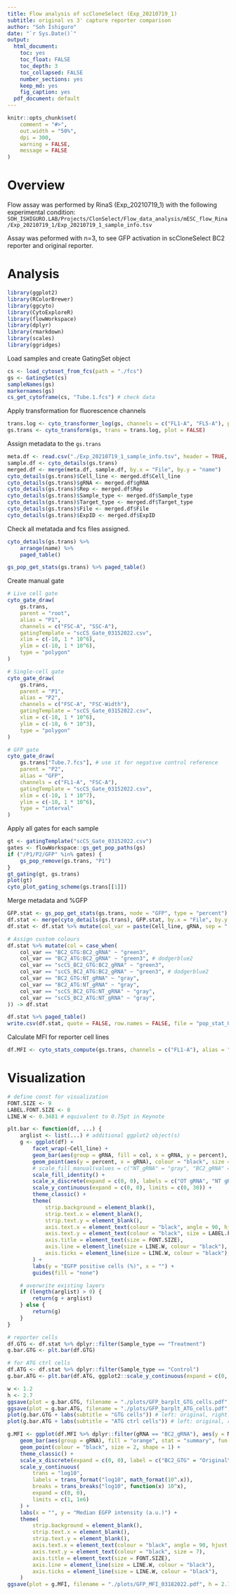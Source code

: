 ```yaml
---
title: Flow analysis of scCloneSelect (Exp_20210719_1)
subtitle: original vs 3' capture reporter comparison
author: "Soh Ishiguro"
date: "`r Sys.Date()`"
output:
  html_document: 
    toc: yes
    toc_float: FALSE
    toc_depth: 3
    toc_collapsed: FALSE
    number_sections: yes
    keep_md: yes
    fig_caption: yes
  pdf_document: default
---
```


```r
knitr::opts_chunk$set(
    comment = "#>",
    out.width = "50%",
    dpi = 300,
    warning = FALSE,
    message = FALSE
)
```

# Overview
Flow assay was performed by RinaS (Exp_20210719_1) with the following experimental condition:   
`SOH_ISHIGURO.LAB/Projects/ClonSelect/Flow_data_analysis/mESC_flow_Rina/Exp_20210719_1/Exp_20210719_1_sample_info.tsv`

Assay was peformed with n=3, to see GFP activation in scCloneSelect BC2 reporter and original reporter.

# Analysis
```r
library(ggplot2)
library(RColorBrewer)
library(ggcyto)
library(CytoExploreR)
library(flowWorkspace)
library(dplyr)
library(rmarkdown)
library(scales)
library(ggridges)
```

Load samples and create GatingSet object
```r
cs <- load_cytoset_from_fcs(path = "./fcs")
gs <- GatingSet(cs)
sampleNames(gs)
markernames(gs)
cs_get_cytoframe(cs, "Tube.1.fcs") # check data
```

Apply transformation for fluorescence channels
```r
trans.log <- cyto_transformer_log(gs, channels = c("FL1-A", "FL5-A"), plot = FALSE)
gs.trans <- cyto_transform(gs, trans = trans.log, plot = FALSE)
```

Assign metadata to the `gs.trans`
```r
meta.df <- read.csv("./Exp_20210719_1_sample_info.tsv", header = TRUE, sep = "\t", , skip = 1)
sample.df <- cyto_details(gs.trans)
merged.df <- merge(meta.df, sample.df, by.x = "File", by.y = "name")
cyto_details(gs.trans)$Cell_line <- merged.df$Cell_line
cyto_details(gs.trans)$gRNA <- merged.df$gRNA
cyto_details(gs.trans)$Rep <- merged.df$Rep
cyto_details(gs.trans)$Sample_type <- merged.df$Sample_type
cyto_details(gs.trans)$Target_type <- merged.df$Target_type
cyto_details(gs.trans)$File <- merged.df$File
cyto_details(gs.trans)$ExpID <- merged.df$ExpID
```

Check all metatada and fcs files assigned.
```r
cyto_details(gs.trans) %>%
    arrange(name) %>%
    paged_table()

gs_pop_get_stats(gs.trans) %>% paged_table()
```

Create manual gate
```r
# Live cell gate
cyto_gate_draw(
    gs.trans,
    parent = "root",
    alias = "P1",
    channels = c("FSC-A", "SSC-A"),
    gatingTemplate = "scCS_Gate_03152022.csv",
    xlim = c(-10, 1 * 10^6),
    ylim = c(-10, 1 * 10^6),
    type = "polygon"
)
```

```r
# Single-cell gate
cyto_gate_draw(
    gs.trans,
    parent = "P1",
    alias = "P2",
    channels = c("FSC-A", "FSC-Width"),
    gatingTemplate = "scCS_Gate_03152022.csv",
    xlim = c(-10, 1 * 10^6),
    ylim = c(-10, 6 * 10^3),
    type = "polygon"
)
```

```r
# GFP gate
cyto_gate_draw(
    gs.trans["Tube.7.fcs"], # use it for negative control reference
    parent = "P2",
    alias = "GFP",
    channels = c("FL1-A", "FSC-A"),
    gatingTemplate = "scCS_Gate_03152022.csv",
    xlim = c(-10, 1 * 10^7),
    ylim = c(-10, 1 * 10^6),
    type = "interval"
)
```

Apply all gates for each sample
```r
gt <- gatingTemplate("scCS_Gate_03152022.csv")
gates <- flowWorkspace::gs_get_pop_paths(gs)
if ("/P1/P2/GFP" %in% gates) {
    gs_pop_remove(gs.trans, "P1")
}
gt_gating(gt, gs.trans)
plot(gt)
cyto_plot_gating_scheme(gs.trans[[1]])
```

Merge metadata and %GFP
```r
GFP.stat <- gs_pop_get_stats(gs.trans, node = "GFP", type = "percent") %>% mutate(percent = percent * 100)
df.stat <- merge(cyto_details(gs.trans), GFP.stat, by.x = "File", by.y = "sample")
df.stat <- df.stat %>% mutate(col_var = paste(Cell_line, gRNA, sep = ":"))

# Assign custom colours
df.stat %>% mutate(col = case_when(
    col_var == "BC2_GTG:BC2_gRNA" ~ "green3",
    col_var == "BC2_ATG:BC2_gRNA" ~ "green3", # dodgerblue2
    col_var == "scCS_BC2_GTG:BC2_gRNA" ~ "green3",
    col_var == "scCS_BC2_ATG:BC2_gRNA" ~ "green3", # dodgerblue2
    col_var == "BC2_GTG:NT_gRNA" ~ "gray",
    col_var == "BC2_ATG:NT_gRNA" ~ "gray",
    col_var == "scCS_BC2_GTG:NT_gRNA" ~ "gray",
    col_var == "scCS_BC2_ATG:NT_gRNA" ~ "gray",
)) -> df.stat

df.stat %>% paged_table()
write.csv(df.stat, quote = FALSE, row.names = FALSE, file = "pop_stat_03152022.csv")
```

Calculate MFI for reporter cell lines
```r
df.MFI <- cyto_stats_compute(gs.trans, channels = c("FL1-A"), alias = "GFP", stat = "median") %>% dplyr::filter(Sample_type == "Treatment")
```

# Visualization
```r
# define const for visualization
FONT.SIZE <- 9
LABEL.FONT.SIZE <- 8
LINE.W <- 0.3481 # equivalent to 0.75pt in Keynote
```

```r
plt.bar <- function(df, ...) {
    arglist <- list(...) # additional ggplot2 object(s)
    g <- ggplot(df) +
        facet_wrap(~Cell_line) +
        geom_bar(aes(group = gRNA, fill = col, x = gRNA, y = percent), position = "dodge", stat = "summary", fun = "mean") +
        geom_point(aes(y = percent, x = gRNA), colour = "black", size = 2.0, shape = 1, stat = "identity") +
        # scale_fill_manual(values = c("NT_gRNA" = "gray", "BC2_gRNA" = "green3")) +
        scale_fill_identity() +
        scale_x_discrete(expand = c(0, 0), labels = c("OT gRNA", "NT gRNA")) +
        scale_y_continuous(expand = c(0, 0), limits = c(0, 30)) +
        theme_classic() +
        theme(
            strip.background = element_blank(),
            strip.text.x = element_blank(),
            strip.text.y = element_blank(),
            axis.text.x = element_text(colour = "black", angle = 90, hjust = 1, vjust = 0.5, size = LABEL.FONT.SIZE),
            axis.text.y = element_text(colour = "black", size = LABEL.FONT.SIZE),
            axis.title = element_text(size = FONT.SIZE),
            axis.line = element_line(size = LINE.W, colour = "black"),
            axis.ticks = element_line(size = LINE.W, colour = "black"),
        ) +
        labs(y = "EGFP positive cells (%)", x = "") +
        guides(fill = "none")

    # overwrite existing layers
    if (length(arglist) > 0) {
        return(g + arglist)
    } else {
        return(g)
    }
}

# reporter cells
df.GTG <- df.stat %>% dplyr::filter(Sample_type == "Treatment")
g.bar.GTG <- plt.bar(df.GTG)

# for ATG ctrl cells
df.ATG <- df.stat %>% dplyr::filter(Sample_type == "Control")
g.bar.ATG <- plt.bar(df.ATG, ggplot2::scale_y_continuous(expand = c(0, 0), limits = c(0, 99)))

w <- 1.2
h <- 2.7
ggsave(plot = g.bar.GTG, filename = "./plots/GFP_barplt_GTG_cells.pdf", w = w, h = h)
ggsave(plot = g.bar.ATG, filename = "./plots/GFP_barplt_ATG_cells.pdf", w = w, h = h)
plot(g.bar.GTG + labs(subtitle = "GTG cells")) # left: original, right: scCloneSelect
plot(g.bar.ATG + labs(subtitle = "ATG ctrl cells")) # left: original, right: scCloneSelect
```

```r
g.MFI <- ggplot(df.MFI %>% dplyr::filter(gRNA == "BC2_gRNA"), aes(y = MedFI, x = Cell_line)) +
    geom_bar(aes(group = gRNA), fill = "orange", stat = "summary", fun = "mean", position = "dodge", width = 0.7) +
    geom_point(colour = "black", size = 2, shape = 1) +
    theme_classic() +
    scale_x_discrete(expand = c(0, 0), label = c("BC2_GTG" = "Original\nreporter", "scCS_BC2_GTG" = "3' capture\nreporter")) +
    scale_y_continuous(
        trans = "log10",
        labels = trans_format("log10", math_format(10^.x)),
        breaks = trans_breaks("log10", function(x) 10^x),
        expand = c(0, 0),
        limits = c(1, 1e6)
    ) +
    labs(x = "", y = "Median EGFP intensity (a.u.)") +
    theme(
        strip.background = element_blank(),
        strip.text.x = element_blank(),
        strip.text.y = element_blank(),
        axis.text.x = element_text(colour = "black", angle = 90, hjust = 1, vjust = 0.5, size = 7),
        axis.text.y = element_text(colour = "black", size = 7),
        axis.title = element_text(size = FONT.SIZE),
        axis.line = element_line(size = LINE.W, colour = "black"),
        axis.ticks = element_line(size = LINE.W, colour = "black"),
    )
ggsave(plot = g.MFI, filename = "./plots/GFP_MFI_03182022.pdf", h = 2.12, w = 0.79)
```
